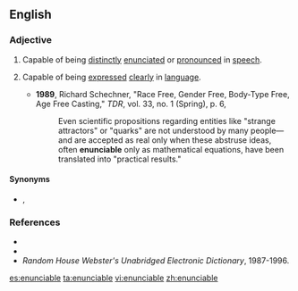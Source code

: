 ==English==

===Adjective===
{{en-adj}}

# {{label|en|of words, linguistic expressions, etc.}} Capable of being [[distinctly]] [[enunciate]]d or [[pronounce]]d in [[speech]].
# {{label|en|of ideas, thoughts, etc.}} Capable of being [[express]]ed [[clearly]] in [[language]].
#* '''1989''', Richard Schechner, "Race Free, Gender Free, Body-Type Free, Age Free Casting," ''TDR'', vol. 33, no. 1 (Spring), p. 6,
#*: Even scientific propositions regarding entities like "strange attractors" or "quarks" are not understood by many people—and are accepted as real only when these abstruse ideas, often '''enunciable''' only as mathematical equations, have been translated into "practical results."

====Synonyms====
* {{l|en|articulable}}, {{l|en|expressible}}

===References===
* {{R:Webster 1913}}
* {{R:Dictionary.com}}
* ''Random House Webster's Unabridged Electronic Dictionary'', 1987-1996.

[[es:enunciable]]
[[ta:enunciable]]
[[vi:enunciable]]
[[zh:enunciable]]